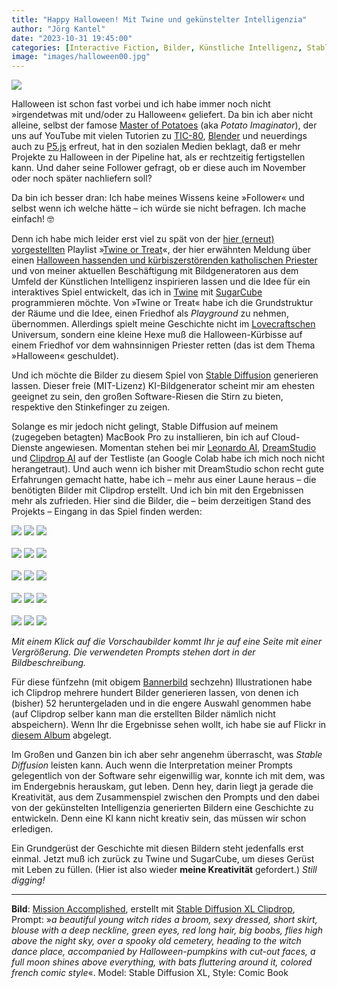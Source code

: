 ```yaml
---
title: "Happy Halloween! Mit Twine und gekünstelter Intelligenzia"
author: "Jörg Kantel"
date: "2023-10-31 19:45:00"
categories: [Interactive Fiction, Bilder, Künstliche Intelligenz, Stable Diffusion, Spieleprogrammierung, Twine]
image: "images/halloween00.jpg"
---
```


[![](images/halloween00-b.jpg)](https://www.flickr.com/photos/schockwellenreiter/53300581485/)

Halloween ist schon fast vorbei und ich habe immer noch nicht »irgendetwas mit und/oder zu Halloween« geliefert. Da bin ich aber nicht alleine, selbst der famose [Master of Potatoes](https://www.youtube.com/@PotatoImaginator) (aka *Potato Imaginator*), der uns auf YouTube mit vielen Tutorien zu [TIC-80](http://cognitiones.kantel-chaos-team.de/multimedia/spieleprogrammierung/tic80.html), [Blender](http://cognitiones.kantel-chaos-team.de/multimedia/computergraphik/3d/blender.html) und neuerdings auch zu [P5.js](http://cognitiones.kantel-chaos-team.de/programmierung/creativecoding/processing/p5js.html) erfreut, hat in den sozialen Medien beklagt, daß er mehr Projekte zu Halloween in der Pipeline hat, als er rechtzeitig fertigstellen kann. Und daher seine Follower gefragt, ob er diese auch im November oder noch später nachliefern soll?

Da bin ich besser dran: Ich habe meines Wissens keine »Follower« und selbst wenn ich welche hätte -- ich würde sie nicht befragen. Ich mache einfach!&nbsp;🤓

Denn ich habe mich leider erst viel zu spät von der [hier (erneut) vorgestellten](https://kantel.github.io/posts/2023102901_twine_or_treat/) Playlist »[Twine or Treat](https://www.youtube.com/playlist?list=PLujRcYYssj76Q_seiXpXnXxzpj1fULa0s)«, der hier erwähnten Meldung über einen [Halloween hassenden und kürbiszerstörenden katholischen Priester](https://kantel.github.io/posts/2023102101_smashed_pumpkins/) und von meiner aktuellen  Beschäftigung mit Bildgeneratoren aus dem Umfeld der Künstlichen Intelligenz inspirieren lassen und die Idee für ein interaktives Spiel entwickelt, das ich in [Twine](http://cognitiones.kantel-chaos-team.de/multimedia/spieleprogrammierung/twine2.html) mit [SugarCube](https://www.motoslave.net/sugarcube/2/docs/) programmieren möchte. Von »Twine or Treat« habe ich die Grundstruktur der Räume und die Idee, einen Friedhof als *Playground* zu nehmen, übernommen. Allerdings spielt meine Geschichte nicht im [Lovecraftschen](https://de.wikipedia.org/wiki/H._P._Lovecraft) Universum, sondern eine kleine Hexe muß die Halloween-Kürbisse auf einem Friedhof vor dem wahnsinnigen Priester retten (das ist dem Thema »Halloween« geschuldet).

Und ich möchte die Bilder zu diesem Spiel von [Stable Diffusion](http://cognitiones.kantel-chaos-team.de/technikgeschichte/rechnerundnetze/stablediffusion.html) generieren lassen. Dieser freie (MIT-Lizenz) KI-Bildgenerator scheint mir am ehesten geeignet zu sein, den großen Software-Riesen die Stirn zu bieten, respektive den Stinkefinger zu zeigen.

Solange es mir jedoch nicht gelingt, Stable Diffusion auf meinem (zugegeben betagten) MacBook Pro zu installieren, bin ich auf Cloud-Dienste angewiesen. Momentan stehen bei mir [Leonardo AI](http://cognitiones.kantel-chaos-team.de/technikgeschichte/rechnerundnetze/leonardoai.html), [DreamStudio](https://beta.dreamstudio.ai/generate) und [Clipdrop AI](https://clipdrop.co/stable-diffusion) auf der Testliste (an Google Colab habe ich mich noch nicht herangetraut). Und auch wenn ich bisher mit DreamStudio schon recht gute Erfahrungen gemacht hatte, habe ich -- mehr aus einer Laune heraus -- die benötigten Bilder mit Clipdrop erstellt. Und ich bin mit den Ergebnissen mehr als zufrieden. Hier sind die Bilder, die -- beim derzeitigen Stand des Projekts -- Eingang in das Spiel finden werden:

[![](images/halloween01.jpg)](https://www.flickr.com/photos/schockwellenreiter/53296778977/)&nbsp;[![](images/halloween02.jpg)](https://www.flickr.com/photos/schockwellenreiter/53298216644/)&nbsp;[![](images/halloween03.jpg)](https://www.flickr.com/photos/schockwellenreiter/53298134934/)<br /><br />
[![](images/halloween04.jpg)](https://www.flickr.com/photos/schockwellenreiter/53298087348/)&nbsp;[![](images/halloween05.jpg)](https://www.flickr.com/photos/schockwellenreiter/53297052967/)&nbsp;[![](images/halloween06.jpg)](https://www.flickr.com/photos/schockwellenreiter/53298457800/)<br /><br />
[![](images/halloween07.jpg)](https://www.flickr.com/photos/schockwellenreiter/53298444320/)&nbsp;[![](images/halloween08.jpg)](https://www.flickr.com/photos/schockwellenreiter/53298321238/)&nbsp;[![](images/halloween09.jpg)](https://www.flickr.com/photos/schockwellenreiter/53298546115/)<br /><br />
[![](images/halloween10.jpg)](https://www.flickr.com/photos/schockwellenreiter/53298616720/)&nbsp;[![](images/halloween11.jpg)](https://www.flickr.com/photos/schockwellenreiter/53298143591/)&nbsp;[![](images/halloween12.jpg)](https://www.flickr.com/photos/schockwellenreiter/53300593574/)<br /><br />
[![](images/halloween13.jpg)](https://www.flickr.com/photos/schockwellenreiter/53298218786/)&nbsp;[![](images/halloween14.jpg)](https://www.flickr.com/photos/schockwellenreiter/53300533534/)&nbsp;[![](images/halloween15.jpg)](https://www.flickr.com/photos/schockwellenreiter/53299241947/)

*Mit einem Klick auf die Vorschaubilder kommt Ihr je auf eine Seite mit einer Vergrößerung. Die verwendeten Prompts stehen dort in der Bildbeschreibung.*

Für diese fünfzehn (mit obigem [Bannerbild](https://www.flickr.com/photos/schockwellenreiter/53300581485/) sechzehn) Illustrationen habe ich Clipdrop mehrere hundert Bilder generieren lassen, von denen ich (bisher) 52 heruntergeladen und in die engere Auswahl genommen habe (auf Clipdrop selber kann man die erstellten Bilder nämlich nicht abspeichern). Wenn Ihr die Ergebnisse sehen wollt, ich habe sie auf Flickr in [diesem Album](https://www.flickr.com/photos/schockwellenreiter/albums/72177720312336247) abgelegt.

Im Großen und Ganzen bin ich aber sehr angenehm überrascht, was *Stable Diffusion* leisten kann. Auch wenn die Interpretation meiner Prompts gelegentlich von der Software sehr eigenwillig war, konnte ich mit dem, was im Endergebnis herauskam, gut leben. Denn hey, darin liegt ja gerade die Kreativität, aus dem Zusammenspiel zwischen den Prompts und den dabei von der gekünstelten Intelligenzia generierten Bildern eine Geschichte zu entwickeln. Denn eine KI kann nicht kreativ sein, das müssen wir schon erledigen.

Ein Grundgerüst der Geschichte mit diesen Bildern steht jedenfalls erst einmal. Jetzt muß ich zurück zu Twine und SugarCube, um dieses Gerüst mit Leben zu füllen. (Hier ist also wieder **meine Kreativität** gefordert.) *Still digging!*


---

**Bild**: [Mission Accomplished](https://www.flickr.com/photos/schockwellenreiter/53300581485/), erstellt mit [Stable Diffusion XL Clipdrop](https://clipdrop.co/stable-diffusion), Prompt: »*a beautiful young witch rides a broom, sexy dressed, short skirt, blouse with a deep neckline, green eyes, red long hair, big boobs, flies high above the night sky, over a spooky old cemetery, heading to the witch dance place, accompanied by Halloween-pumpkins with cut-out faces, a full moon shines above everything, with bats fluttering around it, colored french comic style*«. Model: Stable Diffusion XL, Style: Comic Book